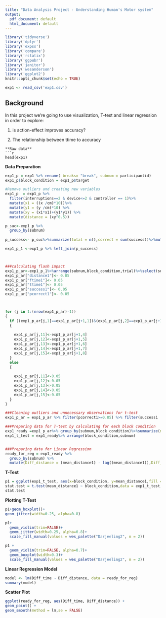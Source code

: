 ---
title: "Data Analysis Project - Understanding Human's Motor system"
output:
  pdf_document: default
  html_document: default
---

```{r setup, include=FALSE}
library('tidyverse')
library('dplyr')
library('expss')
library('compare')
library('rstatix')
library('ggpubr')
library('janitor')
library('wesanderson')
library('ggplot2')
knitr::opts_chunk$set(echo = TRUE)

exp1 <- read_csv('exp1.csv')
```

## **Background**

In this project we're going to use visualization, T-test and linear regression in order to explore:

1. is action-effect improves accuracy?  

2. The relationship between ttime to accuracy
```
**Raw data**
```{r Raw, exercise=TRUE}

head(exp1)

```

**Data Preparation**

```{r Datapreparation, exercise=TRUE}
exp1_p = exp1 %>% rename( breaks= "break", subnum = participantid)
exp1_p$block_condition = exp1_p$target

#Remove outliers and creating new variables
exp1_p  = exp1_p %>%
  filter(interruptions==2 & device<=2 & controller == 1)%>%
  mutate(x1 = ((x /cm)*10))%>%
  mutate(y1 = (y /cm)*10) %>%
  mutate(xy = (x1*x1)+(y1*y1)) %>%
  mutate(distance = (xy^0.5))

p_suc<-exp1_p %>% 
  group_by(subnum)
  
p_success<- p_suc%>%summarize(total = n(),correct = sum(success))%>%mutate(pcorrect = correct/total)%>%select(subnum,pcorrect)

exp1_p_1 <-exp1_p %>% left_join(p_success)



###calculating flash impact
exp1_p_ar<-exp1_p_1%>%arrange(subnum,block_condition,trial)%>%select(subnum,block_condition,trial,distance,ftime,ttime,success,pcorrect,lag,aq_score)
exp1_p_ar["distance1"]<- 0.05
exp1_p_ar["ftime1"]<- 0.05
exp1_p_ar["ttime1"]<- 0.05
exp1_p_ar["success1"]<- 0.05
exp1_p_ar["pcorrect1"]<- 0.05



for (j in 1:(nrow(exp1_p_ar)-1))
{
  if ((exp1_p_ar[j,1]==exp1_p_ar[j+1,1])&(exp1_p_ar[j,2]==exp1_p_ar[j+1,2]))
  {  
    
    exp1_p_ar[j,11]<-exp1_p_ar[j+1,4]
    exp1_p_ar[j,12]<-exp1_p_ar[j+1,5]
    exp1_p_ar[j,13]<-exp1_p_ar[j+1,6]
    exp1_p_ar[j,14]<-exp1_p_ar[j+1,7]
    exp1_p_ar[j,15]<-exp1_p_ar[j+1,8]
  }
  else
  {
    
    exp1_p_ar[j,11]<-0.05
    exp1_p_ar[j,12]<-0.05
    exp1_p_ar[j,13]<-0.05
    exp1_p_ar[j,14]<-0.05
    exp1_p_ar[j,15]<-0.05
  }
}

###Cleaning outliers and unnecessary observations for t-test
exp1_p_ar = exp1_p_ar %>% filter(pcorrect1>=0.85) %>% filter(success1 !=0 & success !=0)%>%filter(ttime<=3000 & ttime1<=3000)%>%filter(lag==300)

###Preparing data for T-test by calculating for each block condition
exp1_ready =exp1_p_ar%>% group_by(subnum,block_condition)%>%summarize(mean_distance1 = mean(distance1),sd_distance1 = sd(distance1),mean_ttime1 = mean(ttime1),mean_ftime1 = mean(ftime1),aq_score = mean(aq_score))
exp1_t_test = exp1_ready%>% arrange(block_condition,subnum)


###Preparing data for Linear Regression
ready_for_reg = exp1_ready %>%
  group_by(subnum) %>%
  mutate(Diff_distance = (mean_distance1) - lag((mean_distance1)),Diff_time = (mean_ttime1) - lag((mean_ttime1)))%>%drop_na()%>%select(subnum,Diff_distance,Diff_time)
```

**T-Test**
```{r T_test, exercise=TRUE}
p1 = ggplot(exp1_t_test, aes(x=block_condition, y=mean_distance1,fill = block_condition))
stat.test = t.test(mean_distance1 ~ block_condition,data = exp1_t_test, paired = TRUE, mu = 0)
stat.test

```


**Plotting T-Test**
```{r Box_gitter plot  , exercise=TRUE}


p1+geom_boxplot()+
geom_jitter(width=0.25, alpha=0.8)
```


```{r violin_gitter plot  , exercise=TRUE}
p1+
  geom_violin(trim=FALSE)+
  geom_jitter(width=0.25, alpha=0.8)+
  scale_fill_manual(values = wes_palette("Darjeeling2", n = 2))
```

```{r violin_box plot  , exercise=TRUE}

p1 +
  geom_violin(trim=FALSE, alpha=0.7)+
  geom_boxplot(width=0.3)+
  scale_fill_manual(values = wes_palette("Darjeeling2", n = 2))

```

**Linear Regression Model**

```{r Linear Regression, exercise=TRUE}

model <- lm(Diff_time ~ Diff_distance, data = ready_for_reg)
summary(model)
```

**Scatter Plot**

```{r Scatter_Linear  , exercise=TRUE}

ggplot(ready_for_reg, aes(Diff_time, Diff_distance)) +
geom_point() +
geom_smooth(method = lm,se = FALSE)
```
